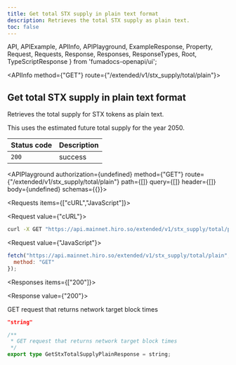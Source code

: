 ```yaml
---
title: Get total STX supply in plain text format
description: Retrieves the total STX supply as plain text.
toc: false
---
```


  API,
  APIExample,
  APIInfo,
  APIPlayground,
  ExampleResponse,
  Property,
  Request,
  Requests,
  Response,
  Responses,
  ResponseTypes,
  Root,
  TypeScriptResponse
} from 'fumadocs-openapi/ui';

<Root>

<API>

<APIInfo method={"GET"} route={"/extended/v1/stx_supply/total/plain"}>

## Get total STX supply in plain text format

Retrieves the total supply for STX tokens as plain text.

<Callout>
This uses the estimated future total supply for the year 2050.
</Callout>

| Status code | Description |
| :------ | :------ |
| `200` | success |

<APIPlayground authorization={undefined} method={"GET"} route={"/extended/v1/stx_supply/total/plain"} path={[]} query={[]} header={[]} body={undefined} schemas={{}}>

</APIPlayground>

</APIInfo>

<APIExample>

<Requests items={["cURL","JavaScript"]}>

<Request value={"cURL"}>

```bash
curl -X GET "https://api.mainnet.hiro.so/extended/v1/stx_supply/total/plain"
```

</Request>

<Request value={"JavaScript"}>

```js
fetch("https://api.mainnet.hiro.so/extended/v1/stx_supply/total/plain", {
  method: "GET"
});
```

</Request>

</Requests>

<Responses items={["200"]}>

<Response value={"200"}>

GET request that returns network target block times

<ResponseTypes>

<ExampleResponse>

```json
"string"
```

</ExampleResponse>

<TypeScriptResponse>

```ts
/**
 * GET request that returns network target block times
 */
export type GetStxTotalSupplyPlainResponse = string;
```

</TypeScriptResponse>

</ResponseTypes>

</Response>

</Responses>

</APIExample>

</API>

</Root>
